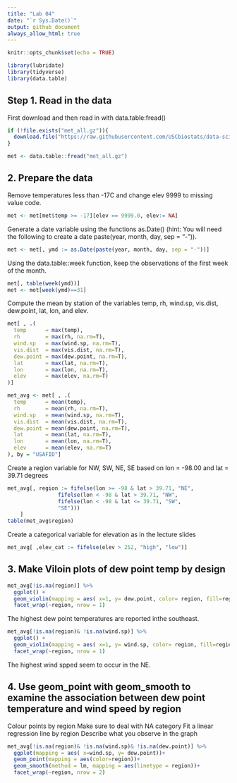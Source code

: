 ```yaml
---
title: "Lab 04"
date: "`r Sys.Date()`"
output: github_document
always_allow_html: true
---
```


```r
knitr::opts_chunk$set(echo = TRUE)
```

```r
library(lubridate)
library(tidyverse)
library(data.table)
```


## Step 1. Read in the data
First download and then read in with data.table:fread()

```r
if (!file.exists("met_all.gz")){
  download.file("https://raw.githubusercontent.com/USCbiostats/data-science-data/master/02_met/met_all.gz", "met_all.gz", method="libcurl", timeout = 60)
}

met <- data.table::fread("met_all.gz")
```
## 2. Prepare the data

Remove temperatures less than -17C and change elev 9999 to missing value code.
```r
met <- met[met$temp >= -17][elev == 9999.0, elev:= NA]
```

Generate a date variable using the functions as.Date() (hint: You will need the following to create a date paste(year, month, day, sep = "-")).

```r
met <- met[, ymd := as.Date(paste(year, month, day, sep = "-"))]
```

Using the data.table::week function, keep the observations of the first week of the month.

```r
met[, table(week(ymd))]
met <- met[week(ymd)==31]
```

Compute the mean by station of the variables temp, rh, wind.sp, vis.dist, dew.point, lat, lon, and elev.

```r
met[ , .(
  temp      = max(temp),
  rh        = max(rh, na.rm=T), 
  wind.sp   = max(wind.sp, na.rm=T), 
  vis.dist  = max(vis.dist, na.rm=T), 
  dew.point = max(dew.point, na.rm=T), 
  lat       = max(lat, na.rm=T), 
  lon       = max(lon, na.rm=T), 
  elev      = max(elev, na.rm=T)
)]
```
```r
met_avg <- met[ , .(
  temp      = mean(temp),
  rh        = mean(rh, na.rm=T), 
  wind.sp   = mean(wind.sp, na.rm=T), 
  vis.dist  = mean(vis.dist, na.rm=T), 
  dew.point = mean(dew.point, na.rm=T), 
  lat       = mean(lat, na.rm=T), 
  lon       = mean(lon, na.rm=T), 
  elev      = mean(elev, na.rm=T)
), by = "USAFID"]

```

Create a region variable for NW, SW, NE, SE based on lon = -98.00 and lat = 39.71 degrees

```r
met_avg[, region := fifelse(lon >= -98 & lat > 39.71, "NE", 
                fifelse(lon < -98 & lat > 39.71, "NW",
                fifelse(lon < -98 & lat <= 39.71, "SW",
                "SE")))
    ]
table(met_avg$region)
```

Create a categorical variable for elevation as in the lecture slides

```r
met_avg[ ,elev_cat := fifelse(elev > 252, "high", "low")]
```

## 3. Make Viloin plots of dew point temp by design

```r
met_avg[!is.na(region)] %>%
  ggplot() +
  geom_violin(mapping = aes( x=1, y= dew.point, color= region, fill=region))+
  facet_wrap(~region, nrow = 1)
```

The highest dew point temperatures are reported inthe southeast.

```r
met_avg[!is.na(region)& !is.na(wind.sp)] %>%
  ggplot() +
  geom_violin(mapping = aes( x=1, y= wind.sp, color= region, fill=region))+
  facet_wrap(~region, nrow = 1)
```

The highest wind spped seem to occur in the NE.

## 4. Use geom_point with geom_smooth to examine the association between dew point temperature and wind speed by region
Colour points by region
Make sure to deal with NA category
Fit a linear regression line by region
Describe what you observe in the graph

```r
met_avg[!is.na(region)& !is.na(wind.sp)& !is.na(dew.point)] %>%
  ggplot(mapping = aes( x=wind.sp, y= dew.point))+
  geom_point(mapping = aes(color=region))+
  geom_smooth(method = lm, mapping = aes(linetype = region))+
  facet_wrap(~region, nrow = 2)

```

